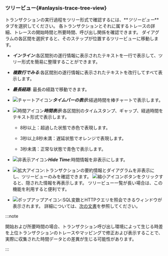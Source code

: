 ### ツリービュー{#anlaysis-trace-tree-view}

トランザクションの実行過程をツリー形式で確認するには、**_ツリービュー_**タブを選択してください。 各トランザクションとそれに属するトレースの詳細、トレースの開始時間と所要時間、呼び出し関係を確認できます。 ダイアグラムの各区間を選択すると、そのステップが位置するツリービューに移動します。

<Xclude product='php,nodejs,golang'>

<ImgLang img="analysis-tx-tree-view.png" desc="ツリービュー" />

</Xclude>

<InDoc product='php,nodejs,golang'>

<ImgLang img="analysis-tx-tree-view-none-actx.png" desc="ツリービュー" />

</InDoc>

-   **_インライン_**:各区間別の遂行情報に表示されたテキストを一行で表示して、ツリー形式を簡易に整理することができます。

-   **_複数行でみる_**:各区間別の遂行情報に表示されたテキストを改行してすべて表示します。

-   **_最長経路_**: 最長の経路で移動できます。

-   ![チャートアイコン](/img/ic-bar-chart.svg)**_タイムバーの表示_**:経過時間を棒チャートで表示します。

-   ![時間アイコン](/img/ic-custom-time.svg)**_時間表示_**:各区間別のタイムスタンプ、ギャップ、経過時間をテキスト形式で表示します。

    -   8秒以上：<span class='etrs'>超過した</span>状態で<span class='etrs'>赤色</span>で表現します。

    -   3秒以上8秒未満：<span class='ov5ud10'>遅延</span>状態で<span class='ov5ud10'>オレンジ</span>で表現します。

    -   3秒未満：<span class='woer'>正常な</span>状態で<span class='woer'>青色</span>で表示します。

-   ![非表示アイコン](/img/ic-eye-invisible.svg)**_Hide Time_**:時間情報を非表示にします。

-   ![拡大アイコン](/img/ic-outside.svg):トランザクションの要約情報とダイアグラムを非表示にし、ツリービューのみを確認できます。 ![縮小アイコン](/img/ic-inside.svg)ボタンをクリックすると、隠された情報を再表示します。 ツリービュー一覧が長い場合は、この機能を利用すると便利です。

-   ![ポップアップアイコン](/img/ic-popup.svg):SQL変数とHTTPクエリを照会できるウィンドウが表示されます。 詳細については、[次の文書](#transaction-parameter)を参照してください。

:::note

開始および所要時間の場合、トランザクション呼び出し環境によって生じる時差を上位トランザクションのトレースやマッピングで修正および表示することで、実際に収集された時間データとの差異が生じる可能性があります。

:::

